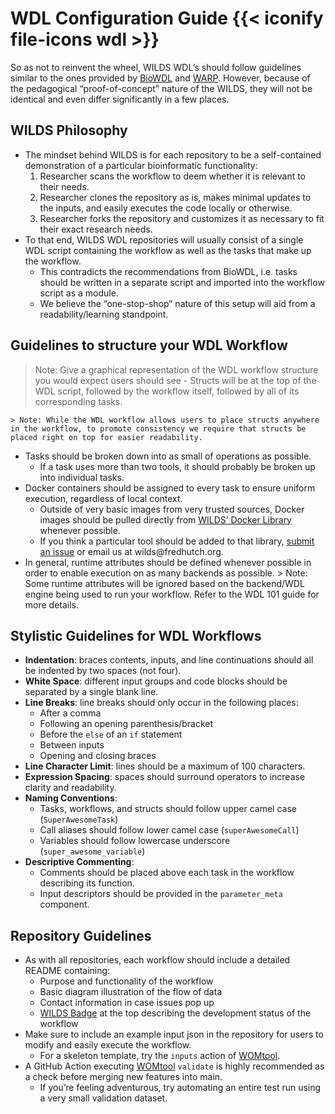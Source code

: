 
# WDL Configuration Guide {{< iconify file-icons wdl >}} {#sec-wdlconfig}

So as not to reinvent the wheel, WILDS WDL's should follow guidelines similar to the ones provided by [BioWDL](https://biowdl.github.io/styleGuidelines.html) and [WARP](https://broadinstitute.github.io/warp/docs/Best_practices/suggested_formats). However, because of the pedagogical "proof-of-concept" nature of the WILDS, they will not be identical and even differ significantly in a few places.

## WILDS Philosophy

- The mindset behind WILDS is for each repository to be a self-contained demonstration of a particular bioinformatic functionality:
    1. Researcher scans the workflow to deem whether it is relevant to their needs.
    2. Researcher clones the repository as is, makes minimal updates to the inputs, and easily executes the code locally or otherwise.
    3. Researcher forks the repository and customizes it as necessary to fit their exact research needs.
- To that end, WILDS WDL repositories will usually consist of a single WDL script containing the workflow as well as the tasks that make up the workflow.
    - This contradicts the recommendations from BioWDL, i.e. tasks should be written in a separate script and imported into the workflow script as a module.
    - We believe the "one-stop-shop" nature of this setup will aid from a readability/learning standpoint.

## Guidelines to structure your WDL Workflow
> Note: Give a graphical representation of the WDL workflow structure you would expect users should see
- Structs will be at the top of the WDL script, followed by the workflow itself, followed by all of its corresponding tasks.
    > Note: While the WDL workflow allows users to place structs anywhere in the workflow, to promote consistency we require that structs be placed right on top for easier readability. 
- Tasks should be broken down into as small of operations as possible.
    - If a task uses more than two tools, it should probably be broken up into individual tasks.
- Docker containers should be assigned to every task to ensure uniform execution, regardless of local context.
    - Outside of very basic images from very trusted sources, Docker images should be pulled directly from [WILDS' Docker Library](https://github.com/getwilds/wilds-docker-library) whenever possible.
    - If you think a particular tool should be added to that library, [submit an issue](https://github.com/getwilds/wilds-docker-library/issues) or email us at wilds@fredhutch.org.
- In general, runtime attributes should be defined whenever possible in order to enable execution on as many backends as possible.
    > Note: Some runtime attributes will be ignored based on the backend/WDL engine being used to run your workflow. Refer to the WDL 101 guide for more details. 

## Stylistic Guidelines for WDL Workflows

- **Indentation**: braces contents, inputs, and line continuations should all be indented by two spaces (not four).
- **White Space**: different input groups and code blocks should be separated by a single blank line.
- **Line Breaks**: line breaks should only occur in the following places:
    - After a comma
    - Following an opening parenthesis/bracket
    - Before the `else` of an `if` statement
    - Between inputs
    - Opening and closing braces
- **Line Character Limit**: lines should be a maximum of 100 characters.
- **Expression Spacing**: spaces should surround operators to increase clarity and readability.
- **Naming Conventions**:
    - Tasks, workflows, and structs should follow upper camel case (`SuperAwesomeTask`)
    - Call aliases should follow lower camel case (`superAwesomeCall`)
    - Variables should follow lowercase underscore (`super_awesome_variable`)
- **Descriptive Commenting**:
    - Comments should be placed above each task in the workflow describing its function.
    - Input descriptors should be provided in the `parameter_meta` component.

## Repository Guidelines

- As with all repositories, each workflow should include a detailed README containing:
    - Purpose and functionality of the workflow
    - Basic diagram illustration of the flow of data
    - Contact information in case issues pop up 
    - [WILDS Badge](https://github.com/getwilds/badges) at the top describing the development status of the workflow
- Make sure to include an example input json in the repository for users to modify and easily execute the workflow.
    - For a skeleton template, try the `inputs` action of [WOMtool](https://cromwell.readthedocs.io/en/stable/WOMtool/#inputs).
- A GitHub Action executing [WOMtool](https://cromwell.readthedocs.io/en/stable/WOMtool/#validate) `validate` is highly recommended as a check before merging new features into main.
    - If you're feeling adventurous, try automating an entire test run using a very small validation dataset.


